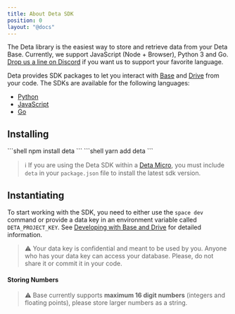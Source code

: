 ```yaml
---
title: About Deta SDK
position: 0
layout: "@docs"
---
```



The Deta library is the easiest way to store and retrieve data from your Deta Base. Currently, we support JavaScript (Node + Browser), Python 3 and Go. [Drop us a line on Discord](https://go.deta.dev/discord) if you want us to support your favorite language.

Deta provides SDK packages to let you interact with [Base](../base/about) and [Drive](../drive/about) from your code.
The SDKs are available for the following languages:

- [Python](./python)
- [JavaScript](./javascript)
- [Go](./go)

## Installing

<PackageManagerTabs>
    <Fragment slot="npm">
        ```shell
        npm install deta
        ```
    </Fragment>
    <Fragment slot="yarn">
        ```shell
        yarn add deta
        ```
    </Fragment>
</PackageManagerTabs>

> ℹ️ If you are using the Deta SDK within a [Deta Micro](/docs/en/basics/micros#whats-a-micro), you must include `deta` in your `package.json` file to install the latest sdk version.

## Instantiating

To start working with the SDK, you need to either use the `space dev` command or provide a data key in an environment variable called `DETA_PROJECT_KEY`.
See [Developing with Base and Drive](/docs/en/basics/data#developing-with-base-and-drive) for detailed information.

> ⚠️ Your data key is confidential and meant to be used by you. Anyone who has your data key can access your database. Please, do not share it or commit it in your code.

#### Storing Numbers

> ⚠️ Base currently supports **maximum 16 digit numbers** (integers and floating points), please store larger numbers as a string.

